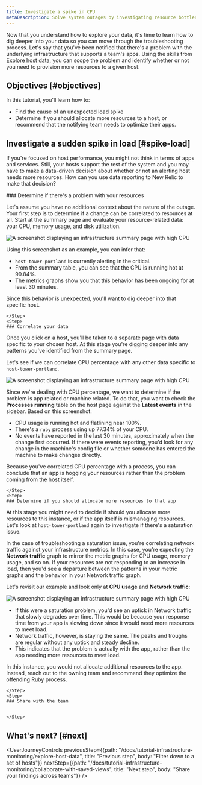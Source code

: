 ```yaml
---
title: Investigate a spike in CPU
metaDescription: Solve system outages by investigating resource bottlenecks across your system infrastructure.
---
```





Now that you understand how to explore your data, it's time to learn how to dig deeper into your data so you can move through the troubleshooting process. Let's say that you've been notified that there's a problem with the underlying infrastructure that supports a team's apps. Using the skills from [Explore host data](/docs/tutorial-infrastructure-monitoring/explore-host-data), you can scope the problem and identify whether or not you need to provision more resources to a given host.   

## Objectives [#objectives]

In this tutorial, you'll learn how to:

* Find the cause of an unexpected load spike
* Determine if you should allocate more resources to a host, or recommend that the notifying team needs to optimize their apps.

## Investigate a sudden spike in load [#spike-load]

If you're focused on host performance, you might not think in terms of apps and services. Still, your hosts support the rest of the system and you may have to make a data-driven decision about whether or not an alerting host needs more resources. How can you use data reporting to New Relic to make that decision?

<Steps>
    <Step>
    ### Determine if there's a problem with your resources
        
Let's assume you have no additional context about the nature of the outage. Your first step is to determine if a change can be correlated to resources at all. Start at the summary page and evaluate your resource-related data: your CPU, memory usage, and disk utilization.

<img
    title="Investigate CPU spike from the summary page"
    alt="A screenshot displaying an infrastructure summary page with high CPU"
    src={cpuSpike}
/>  

Using this screenshot as an example, you can infer that:

* `host-tower-portland` is currently alerting in the critical.
* From the summary table, you can see that the CPU is running hot at 99.84%.
* The metrics graphs show you that this behavior has been ongoing for at least 30 minutes. 

Since this behavior is unexpected, you'll want to dig deeper into that specific host. 

    </Step>
    <Step>
    ### Correlate your data 

Once you click on a host, you'll be taken to a separate page with data specific to your chosen host. At this stage you're digging deeper into any patterns you've identified from the summary page.

Let's see if we can correlate CPU percentage with any other data specific to `host-tower-portland`. 

<img
    title="Check your processes"
    alt="A screenshot displaying an infrastructure summary page with high CPU"
    src={hostProcesses}
/>  

Since we're dealing with CPU percentage, we want to determine if the problem is app related or machine related. To do that, you want to check the **Processes running** table on the host page against the **Latest events** in the sidebar. Based on this screenshot:

* CPU usage is running hot and flatlining near 100%.
* There's a `ruby` process using up 77.34% of your CPU. 
* No events have reported in the last 30 minutes, approximately when the change first occurred. If there were events reporting, you'd look for any change in the machine's config file or whether someone has entered the machine to make changes directly. 

Because you've correlated CPU percentage with a process, you can conclude that an app is hogging your resources rather than the problem coming from the host itself. 

    </Step>
    <Step>
    ### Determine if you should allocate more resources to that app

At this stage you might need to decide if should you allocate more resources to this instance, or if the app itself is mismanaging resources. Let's look at `host-tower-portland` again to investigate if there's a saturation issue.

In the case of troubleshooting a saturation issue, you're correlating network traffic against your infrastructure metrics. In this case, you're expecting the **Network traffic** graph to mirror the metric graphs for CPU usage, memory usage, and so on. If your resources are not responding to an increase in load, then you'd see a departure between the patterns in your metric graphs and the behavior in your Network traffic graph. 

Let's revisit our example and look only at **CPU usage** and **Network traffic**:

<img
    title="Investigate CPU spike from the summary page"
    alt="A screenshot displaying an infrastructure summary page with high CPU"
    src={checkLoad}
/>  

* If this were a saturation problem, you'd see an uptick in Network traffic that slowly degrades over time. This would be because your response time from your app is slowing down since it would need more resources to meet load.
* Network traffic, however, is staying the same. The peaks and troughs are regular without any uptick and steady decline.
* This indicates that the problem is actually with the app, rather than the app needing more resources to meet load.

In this instance, you would not allocate additional resources to the app. Instead, reach out to the owning team and recommend they optimize the offending Ruby process. 

    </Step>
    <Step>
    ### Share with the team


    </Step>
</Steps>

## What's next? [#next]


<UserJourneyControls
    previousStep={{path: "/docs/tutorial-infrastructure-monitoring/explore-host-data", title: "Previous step", body: "Filter down to a set of hosts"}}
    nextStep={{path: "/docs/tutorial-infrastructure-monitoring/collaborate-with-saved-views", title: "Next step", body: "Share your findings across teams"}}
/>